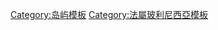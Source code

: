 <noinclude>
{{NoteTA|G1=地名}}
</noinclude>{{Navbox
| name  = 社會群島
| title = [[法屬波利尼西亞]][[社會群島]]
| state = {{{state|autocollapse}}}
| listclass = hlist

| imageleft = [[Image:Unofficial flag of the Leeward Islands (Society Islands).svg|50px|Flag of the Society Islands]]
| image = [[Image:Flag of French Polynesia.svg|50px|Flag of French Polynesia]]

| group1 = [[向風群島 (社會群島)|向風群島]]
| list1 =
* [[迈奥岛]]
* [[梅海蒂亚岛]]
* [[莫雷阿岛]]
* [[大溪地]]
* [[泰蒂亞羅阿環礁]]

| group2 = [[背風群島 (社會群島)|背風群島]]
| list2 =
* [[波拉波拉島]]
* [[胡阿希內島]]
* [[馬努瓦埃環礁]]
* [[莫皮哈環礁]]
* [[莫皮蒂島]]
* [[莫圖奧內環礁]]
* [[賴阿特阿島]]
* [[塔哈島]]
* [[圖帕伊島]]

| belowclass = hlist
| below =
* 法屬波利尼西亞群島：[[南方群島]]
* [[甘比爾群島]]
* [[馬克薩斯群島]]
* [[社會群島]]
* [[土亞莫土群島]]

}}<noinclude>
{{collapsible option}}
[[Category:岛屿模板]]
[[Category:法屬玻利尼西亞模板]]
</noinclude>